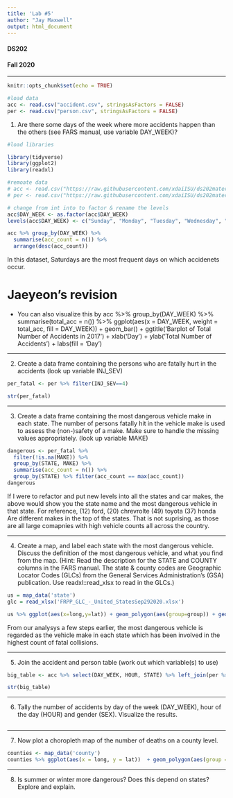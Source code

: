 ```yaml
---
title: 'Lab #5'
author: "Jay Maxwell"
output: html_document
---
```

<h4>DS202</h4>
<h4>Fall 2020</h4>
<hr>
```r
knitr::opts_chunk$set(echo = TRUE)

#load data
acc <- read.csv("accident.csv", stringsAsFactors = FALSE)
per <- read.csv("person.csv", stringsAsFactors = FALSE)

```

1. Are there some days of the week where more accidents happen than the others (see FARS manual, use variable DAY_WEEK)?

```r
#load libraries

library(tidyverse)
library(ggplot2)
library(readxl)

#remoate data
# acc <- read.csv("https://raw.githubusercontent.com/xdaiISU/ds202materials/master/hwlabs/fars2017/accident.csv", stringsAsFactors = FALSE)
# per <- read.csv("https://raw.githubusercontent.com/xdaiISU/ds202materials/master/hwlabs/fars2017/person.csv", stringsAsFactors = FALSE)

# change from int into to factor & rename the levels
acc$DAY_WEEK <- as.factor(acc$DAY_WEEK)
levels(acc$DAY_WEEK) <- c("Sunday", "Monday", "Tuesday", "Wednesday", "Thursday", "Friday", "Saturday")

acc %>% group_by(DAY_WEEK) %>% 
  summarise(acc_count = n()) %>% 
  arrange(desc(acc_count))
```

In this dataset, Saturdays are the most frequent days on which accidenets occur.



# Jaeyeon's revision
- You can also visualize this by
acc %>%
  group_by(DAY_WEEK) %>%
  summarise(total_acc = n()) %>%
  ggplot(aes(x = DAY_WEEK, weight = total_acc, fill = DAY_WEEK)) +
  geom_bar() +
  ggtitle('Barplot of Total Number of Accidents in 2017') +
  xlab('Day') +
  ylab('Total Number of Accidents') +
  labs(fill = 'Day')
  
  
  

<hr>
2. Create a data frame containing the persons who are fatally hurt in the accidents (look up variable INJ_SEV)

```r
per_fatal <- per %>% filter(INJ_SEV==4)

str(per_fatal)

```

<hr>
3. Create a data frame containing the most dangerous vehicle make in each state. The number of persons fatally hit in the vehicle make is used to assess the (non-)safety of a make. Make sure to handle the missing values appropriately. (look up variable MAKE)

```r
dangerous <- per_fatal %>% 
  filter(!is.na(MAKE)) %>%
  group_by(STATE, MAKE) %>%
  summarise(acc_count = n()) %>%
  group_by(STATE) %>% filter(acc_count == max(acc_count))
dangerous
```

If I were to refactor and put new levels into all the states and car makes, the above would show you the state name and the most dangerous vehicle in that state. For reference, (12) ford, (20) chrevrolte (49) toyota (37) honda Are different makes in the top of the states. That is not suprising, as those are all large comapnies with high vehicle counts all across the country. 


<hr>
4. Create a map, and label each state with the most dangerous vehicle. Discuss the definition of the most dangerous vehicle, and what you find from the map. (Hint: Read the description for the STATE and COUNTY columns in the FARS manual. The state & county codes are Geographic Locator Codes (GLCs) from the General Services Administration’s (GSA) publication. Use readxl::read_xlsx to read in the GLCs.)

```r
us = map_data('state')
glc = read_xlsx('FRPP_GLC_-_United_StatesSep292020.xlsx')

us %>% ggplot(aes(x=long,y=lat)) + geom_polygon(aes(group=group)) + geom_path(aes(group=group), color="white")

```






From our analysys a few steps earlier, the most dangerous vehicle is regarded as the vehicle make in each state which has been involved in the highest count of fatal collisions.






<hr>
5. Join the accident and person table (work out which variable(s) to use)




```r
big_table <- acc %>% select(DAY_WEEK, HOUR, STATE) %>% left_join(per %>% select(STATE, SEX), by='STATE')

str(big_table)

```















<hr>
6. Tally the number of accidents by day of the week (DAY_WEEK), hour of the day (HOUR) and gender (SEX). Visualize the results.










```r


```






<hr>
7. Now plot a choropleth map of the number of deaths on a county level.




```r
counties <- map_data('county')
counties %>% ggplot(aes(x = long, y = lat))  + geom_polygon(aes(group = group)) + geom_path(aes(group=group), color="white") + ggtitle("Fatalities by County")

```












<hr>
8. Is summer or winter more dangerous? Does this depend on states? Explore and explain.